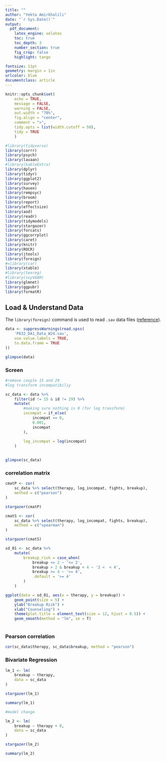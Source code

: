```yaml
---
title: ""
author: "Yekta Amirkhalili"
date: "`r Sys.Date()`"
output:
  pdf_document:
    latex_engine: xelatex
    toc: true
    toc_depth: 3
    number_section: true
    fig_crop: false
    highlight: tango

fontsize: 11pt
geometry: margin = 1in
urlcolor: blue
documentclass: article
---
```

\newpage 

```r
knitr::opts_chunk$set(
    echo = TRUE,
    message = FALSE,
    warning = FALSE,
    out.width = "70%",
    fig.align = "center",
    comment = ">",
    tidy.opts = list(width.cutoff = 50),
    tidy = TRUE
    )
```

```r
#library(tidyverse)
library(corrr)
library(psych)
library(lavaan)
#library(kableExtra)
library(dplyr)
library(tidyr)
library(ggplot2)
library(survey)
library(haven)
library(rempsyc)
library(broom)
library(report)
library(effectsize)
library(aod)
library(readr)
library(tidymodels)
library(stargazer)
library(forcats)
library(ggcorrplot)
library(caret)
library(knitr)
library(ROCR)
library(jtools)
library(foreign)
#=library(car)
library(xtable)
#library(texreg)
#library(svyVGAM)
library(glmnet)
library(ggpubr)
library(formatR)
```


## Load & Understand Data 
The `library(foreign)` command is used to read `.sav` data files ([reference](https://help.displayr.com/hc/en-us/articles/360003582155-How-to-Import-SPSS-Data-Sets-Using-R)). 
```r
data <- suppressWarnings(read.spss(
    'P632_DA1_Data_W24.sav',
    use.value.labels = TRUE,
    to.data.frame = TRUE
))
```

```r
glimpse(data)
```
### Screen 
```r
#remove couple 15 and 29 
#log transform incompatibiliy

sc_data <- data %>% 
    filter(id != 15 & id != 29) %>% 
    mutate(
        #making sure nothing is 0 (for log transform)
        incompat = if_else(
            incompat == 0,
            0.001,
            incompat
        ),
        
        log_incompat = log(incompat)
    )
    
```

```r
glimpse(sc_data)
```

### correlation matrix 
```r
cmatP <- cor(
    sc_data %>% select(therapy, log_incompat, fights, breakup),
    method = c("pearson")
)

stargazer(cmatP)
```
```r
cmatS <- cor(
    sc_data %>% select(therapy, log_incompat, fights, breakup),
    method = c("spearman")
)

stargazer(cmatS)
```
```r
sd_01 <- sc_data %>% 
    mutate(
        breakup_risk = case_when(
            breakup <= 2 ~ '<= 2', 
            breakup > 2 & breakup < 4 ~ '2 <  < 4',
            breakup >= 4 ~ '>= 4',
            .default = '>= 4'
        )
    )

ggplot(data = sd_01, aes(x = therapy, y = breakup)) +
    geom_point(size = 5) + 
    ylab("Breakup Risk") +
    xlab("Counseling") + 
    theme(plot.title = element_text(size = 12, hjust = 0.5)) + 
    geom_smooth(method = "lm", se = T)
    
```

### Pearson correlation 

```r
cor(sc_data$therapy, sc_data$breakup, method = "pearson")
```

### Bivariate Regression 
```r
lm_1 <- lm(
    breakup ~ therapy, 
    data = sc_data
)

stargazer(lm_1)
```

```r
summary(lm_1)
```

```r
#model change 

lm_2 <- lm(
    breakup ~ therapy + 0, 
    data = sc_data
)

stargazer(lm_2)
```
```r
summary(lm_2)
```










